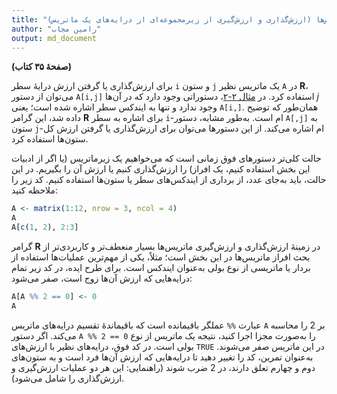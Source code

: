 ```yaml
---
title: "مثال ۱-۵: افراز ماتریس‌ها (ارزش‌گذاری و ارزش‌گیری از زیرمجموعه‌ای از درایه‌های یک ماتریس)"
author: "رامین مجاب"
output: md_document
---
```


**(صفحهٔ ۳۵ کتاب)**

برای ارزش‌گذاری یا گرفتن ارزش درایهٔ سطر `i`‌ و ستون `j` یک ماتریس نظیر `A` در **R**، می‌توان از دستور  `A[i,j]` استفاده کرد. در [مثال ۲-۲](matrix_book_fa_example2.2)، دستوراتی وجود دارد که در آن‌ها $j$ وجود ندارد و تنها به ایندکس سطر اشاره شده است؛ یعنی `A[i,]`. همان‌طور که توضیح داده شد، این گرامر **R** برای اشاره به سطر `i`-ام است. به‌طور مشابه، دستور `A[,j]` به ستون `j`-ام اشاره می‌کند. از این دستورها می‌توان برای ارزش‌گذاری یا گرفتن ارزش کل ستون‌ها استفاده کرد.

حالت کلی‌تر دستورهای فوق زمانی است که می‌خواهیم یک زیرماتریس (یا اگر از ادبیات این بخش استفاده کنیم، یک افراز) را ارزش‌گذاری کنیم یا ارزش آن را بگیریم. در این حالت، باید به‌جای عدد، از برداری از ایندکس‌های سطر یا ستون‌ها   استفاده کنیم. کد زیر را ملاحظه کنید:
```r
A <- matrix(1:12, nrow = 3, ncol = 4)
A
A[c(1, 2), 2:3]
```
گرامر **R** در زمینهٔ ارزش‌گذاری و ارزش‌گیری ماتریس‌ها بسیار منعطف‌تر و کاربردی‌تر از بحث افراز ماتریس‌ها در این بخش است؛ مثلاً، یکی از مهم‌ترین عملیات‌ها استفاده از بردار یا ماتریسی از نوع بولی به‌عنوان ایندکس است. برای طرح ایده، در کد زیر تمام درایه‌هایی که ارزش آن‌ها زوج است، صفر می‌شود:
```r
A[A %% 2 == 0] <- 0
A
```
عبارت `%%` عملگر باقیمانده است که باقیماندهٔ تقسیم درایه‌های ماتریس `A` بر $2$ را محاسبه می‌کند. اگر دستور `A %% 2 == 0` را به‌صورت مجزا اجرا کنید، نتیجه یک ماتریس از نوع بولی است. در کد فوق، درایه‌های نظیر با ارزش‌های `TRUE` در این ماتریس صفر می‌شوند. به‌عنوان تمرین، کد را تغییر دهید تا درایه‌هایی که ارزش آن‌ها فرد است و به ستون‌های دوم و چهارم تعلق دارند، در $2$ ضرب شوند (راهنمایی: این هر دو عملیات ارزش‌گیری و ارزش‌گذاری را شامل می‌شود).
